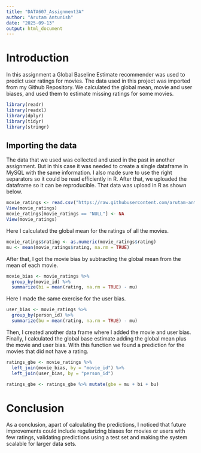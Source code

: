 ---
title: "DATA607_Assignment3A"
author: "Arutam Antunish"
date: "2025-09-13"
output: html_document
---
# Introduction
In this assignment a Global Baseline Estimate recommender was used to predict user ratings for movies. The data used in this project was imported from my Github Repository. We calculated the global mean, movie and user biases, and used them to estimate missing ratings for some movies. 

```{r}
library(readr)
library(readxl)
library(dplyr)
library(tidyr)
library(stringr)

```

## Importing the data

The data that we used was collected and used in the past in another assignment. But in this case it was needed to create a single dataframe in MySQL with the same information. I also made sure to use the right separators so it could be read efficiently in R. After that, we uploaded the dataframe so it can be reproducible. That data was upload in R as shown below. 

```{r}
movie_ratings <- read.csv("https://raw.githubusercontent.com/arutam-antunish/DATA607/refs/heads/main/movie_ratings_long.csv")
View(movie_ratings)
movie_ratings[movie_ratings == "NULL"] <- NA
View(movie_ratings)
```

Here I calculated the global mean for the ratings of all the movies.

```{r}
movie_ratings$rating <- as.numeric(movie_ratings$rating)
mu <- mean(movie_ratings$rating, na.rm = TRUE)
```

After that, I got the movie bias by subtracting the global mean from the mean of each movie.

```{r}
movie_bias <- movie_ratings %>%
  group_by(movie_id) %>%
  summarize(bi = mean(rating, na.rm = TRUE) - mu)
```

Here I made the same exercise for the user bias. 

```{r}
user_bias <- movie_ratings %>%
  group_by(person_id) %>%
  summarize(bu = mean(rating, na.rm = TRUE) - mu)
```

Then, I created another data frame where I added the movie and user bias. Finally, I calculated the global base estimate adding the global mean plus the movie and user bias. With this function we found a prediction for the movies that did not have a rating. 

```{r}
ratings_gbe <- movie_ratings %>%
  left_join(movie_bias, by = "movie_id") %>%
  left_join(user_bias, by = "person_id") 

ratings_gbe <- ratings_gbe %>% mutate(gbe = mu + bi + bu)
```

# Conclusion

As a conclusion, apart of calculating the predictions, I noticed that future improvements could include regularizing biases for movies or users with few ratings, validating predictions using a test set and making the system scalable for larger data sets.
